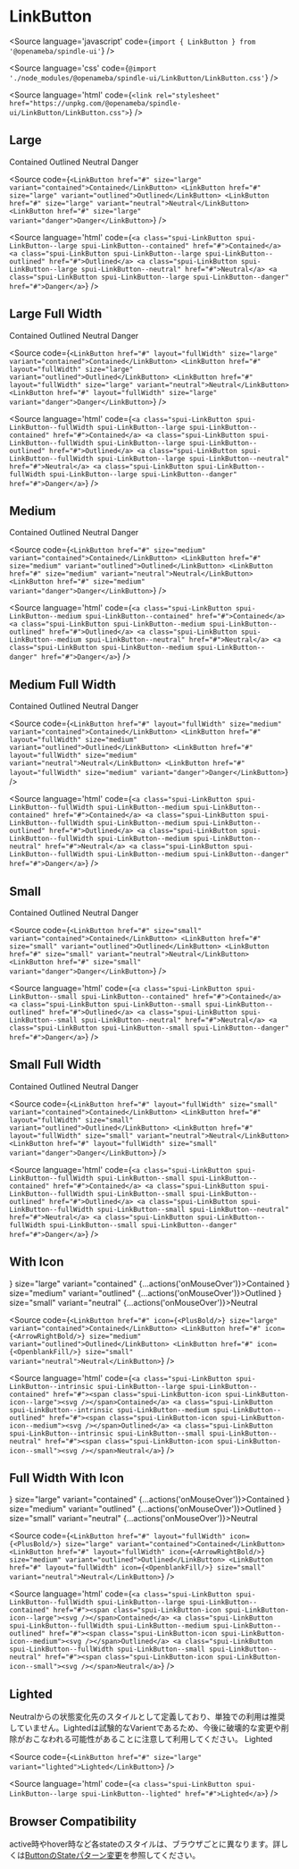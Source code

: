 
# LinkButton

<Meta title="LinkButton" component={LinkButton} />

<Source
  language='javascript'
  code={`import { LinkButton } from '@openameba/spindle-ui'`}
/>

<Source
  language='css'
  code={`@import './node_modules/@openameba/spindle-ui/LinkButton/LinkButton.css'`}
/>

<Source
  language='html'
  code={`<link rel="stylesheet" href="https://unpkg.com/@openameba/spindle-ui/LinkButton/LinkButton.css">`}
/>

## Large

<Preview withSource="open">
  <Story name="Large">
    <LinkButton href="#" size="large" variant="contained" {...actions('onMouseOver')}>Contained</LinkButton>
    <LinkButton href="#" size="large" variant="outlined" {...actions('onMouseOver')}>Outlined</LinkButton>
    <LinkButton href="#" size="large" variant="neutral" {...actions('onMouseOver')}>Neutral</LinkButton>
    <LinkButton href="#" size="large" variant="danger" {...actions('onMouseOver')}>Danger</LinkButton>
  </Story>
</Preview>

<Source
  code={`
<LinkButton href="#" size="large" variant="contained">Contained</LinkButton>
<LinkButton href="#" size="large" variant="outlined">Outlined</LinkButton>
<LinkButton href="#" size="large" variant="neutral">Neutral</LinkButton>
<LinkButton href="#" size="large" variant="danger">Danger</LinkButton>
  `}
/>

<Source
  language='html'
  code={`
<a class="spui-LinkButton spui-LinkButton--large spui-LinkButton--contained" href="#">Contained</a>
<a class="spui-LinkButton spui-LinkButton--large spui-LinkButton--outlined" href="#">Outlined</a>
<a class="spui-LinkButton spui-LinkButton--large spui-LinkButton--neutral" href="#">Neutral</a>
<a class="spui-LinkButton spui-LinkButton--large spui-LinkButton--danger" href="#">Danger</a>
  `}
/>

## Large Full Width

<Preview withSource="open">
  <Story name="Large Full Width">
    <LinkButton href="#" layout="fullWidth" size="large" variant="contained" {...actions('onMouseOver')}>Contained</LinkButton>
    <LinkButton href="#" layout="fullWidth" size="large" variant="outlined" {...actions('onMouseOver')}>Outlined</LinkButton>
    <LinkButton href="#" layout="fullWidth" size="large" variant="neutral" {...actions('onMouseOver')}>Neutral</LinkButton>
    <LinkButton href="#" layout="fullWidth" size="large" variant="danger" {...actions('onMouseOver')}>Danger</LinkButton>
  </Story>
</Preview>

<Source
  code={`
<LinkButton href="#" layout="fullWidth" size="large" variant="contained">Contained</LinkButton>
<LinkButton href="#" layout="fullWidth" size="large" variant="outlined">Outlined</LinkButton>
<LinkButton href="#" layout="fullWidth" size="large" variant="neutral">Neutral</LinkButton>
<LinkButton href="#" layout="fullWidth" size="large" variant="danger">Danger</LinkButton>
  `}
/>

<Source
  language='html'
  code={`
<a class="spui-LinkButton spui-LinkButton--fullWidth spui-LinkButton--large spui-LinkButton--contained" href="#">Contained</a>
<a class="spui-LinkButton spui-LinkButton--fullWidth spui-LinkButton--large spui-LinkButton--outlined" href="#">Outlined</a>
<a class="spui-LinkButton spui-LinkButton--fullWidth spui-LinkButton--large spui-LinkButton--neutral" href="#">Neutral</a>
<a class="spui-LinkButton spui-LinkButton--fullWidth spui-LinkButton--large spui-LinkButton--danger" href="#">Danger</a>
  `}
/>

## Medium

<Preview withSource="open">
  <Story name="Medium">
    <LinkButton href="#" size="medium" variant="contained" {...actions('onMouseOver')}>Contained</LinkButton>
    <LinkButton href="#" size="medium" variant="outlined" {...actions('onMouseOver')}>Outlined</LinkButton>
    <LinkButton href="#" size="medium" variant="neutral" {...actions('onMouseOver')}>Neutral</LinkButton>
    <LinkButton href="#" size="medium" variant="danger" {...actions('onMouseOver')}>Danger</LinkButton>
  </Story>
</Preview>

<Source
  code={`
<LinkButton href="#" size="medium" variant="contained">Contained</LinkButton>
<LinkButton href="#" size="medium" variant="outlined">Outlined</LinkButton>
<LinkButton href="#" size="medium" variant="neutral">Neutral</LinkButton>
<LinkButton href="#" size="medium" variant="danger">Danger</LinkButton>
  `}
/>

<Source
  language='html'
  code={`
<a class="spui-LinkButton spui-LinkButton--medium spui-LinkButton--contained" href="#">Contained</a>
<a class="spui-LinkButton spui-LinkButton--medium spui-LinkButton--outlined" href="#">Outlined</a>
<a class="spui-LinkButton spui-LinkButton--medium spui-LinkButton--neutral" href="#">Neutral</a>
<a class="spui-LinkButton spui-LinkButton--medium spui-LinkButton--danger" href="#">Danger</a>
  `}
/>

## Medium Full Width

<Preview withSource="open">
  <Story name="Medium Full Width">
    <LinkButton href="#" layout="fullWidth" size="medium" variant="contained" {...actions('onMouseOver')}>Contained</LinkButton>
    <LinkButton href="#" layout="fullWidth" size="medium" variant="outlined" {...actions('onMouseOver')}>Outlined</LinkButton>
    <LinkButton href="#" layout="fullWidth" size="medium" variant="neutral" {...actions('onMouseOver')}>Neutral</LinkButton>
    <LinkButton href="#" layout="fullWidth" size="medium" variant="danger" {...actions('onMouseOver')}>Danger</LinkButton>
  </Story>
</Preview>

<Source
  code={`
<LinkButton href="#" layout="fullWidth" size="medium" variant="contained">Contained</LinkButton>
<LinkButton href="#" layout="fullWidth" size="medium" variant="outlined">Outlined</LinkButton>
<LinkButton href="#" layout="fullWidth" size="medium" variant="neutral">Neutral</LinkButton>
<LinkButton href="#" layout="fullWidth" size="medium" variant="danger">Danger</LinkButton>
  `}
/>

<Source
  language='html'
  code={`
<a class="spui-LinkButton spui-LinkButton--fullWidth spui-LinkButton--medium spui-LinkButton--contained" href="#">Contained</a>
<a class="spui-LinkButton spui-LinkButton--fullWidth spui-LinkButton--medium spui-LinkButton--outlined" href="#">Outlined</a>
<a class="spui-LinkButton spui-LinkButton--fullWidth spui-LinkButton--medium spui-LinkButton--neutral" href="#">Neutral</a>
<a class="spui-LinkButton spui-LinkButton--fullWidth spui-LinkButton--medium spui-LinkButton--danger" href="#">Danger</a>
  `}
/>

## Small

<Preview withSource="open">
  <Story name="Small">
    <LinkButton href="#" size="small" variant="contained" {...actions('onMouseOver')}>Contained</LinkButton>
    <LinkButton href="#" size="small" variant="outlined" {...actions('onMouseOver')}>Outlined</LinkButton>
    <LinkButton href="#" size="small" variant="neutral" {...actions('onMouseOver')}>Neutral</LinkButton>
    <LinkButton href="#" size="small" variant="danger" {...actions('onMouseOver')}>Danger</LinkButton>
  </Story>
</Preview>

<Source
  code={`
<LinkButton href="#" size="small" variant="contained">Contained</LinkButton>
<LinkButton href="#" size="small" variant="outlined">Outlined</LinkButton>
<LinkButton href="#" size="small" variant="neutral">Neutral</LinkButton>
<LinkButton href="#" size="small" variant="danger">Danger</LinkButton>
  `}
/>

<Source
  language='html'
  code={`
<a class="spui-LinkButton spui-LinkButton--small spui-LinkButton--contained" href="#">Contained</a>
<a class="spui-LinkButton spui-LinkButton--small spui-LinkButton--outlined" href="#">Outlined</a>
<a class="spui-LinkButton spui-LinkButton--small spui-LinkButton--neutral" href="#">Neutral</a>
<a class="spui-LinkButton spui-LinkButton--small spui-LinkButton--danger" href="#">Danger</a>
  `}
/>

## Small Full Width

<Preview withSource="open">
  <Story name="Small Full Width">
    <LinkButton href="#" layout="fullWidth" size="small" variant="contained" {...actions('onMouseOver')}>Contained</LinkButton>
    <LinkButton href="#" layout="fullWidth" size="small" variant="outlined" {...actions('onMouseOver')}>Outlined</LinkButton>
    <LinkButton href="#" layout="fullWidth" size="small" variant="neutral" {...actions('onMouseOver')}>Neutral</LinkButton>
    <LinkButton href="#" layout="fullWidth" size="small" variant="danger" {...actions('onMouseOver')}>Danger</LinkButton>
  </Story>
</Preview>

<Source
  code={`
<LinkButton href="#" layout="fullWidth" size="small" variant="contained">Contained</LinkButton>
<LinkButton href="#" layout="fullWidth" size="small" variant="outlined">Outlined</LinkButton>
<LinkButton href="#" layout="fullWidth" size="small" variant="neutral">Neutral</LinkButton>
<LinkButton href="#" layout="fullWidth" size="small" variant="danger">Danger</LinkButton>
  `}
/>

<Source
  language='html'
  code={`
<a class="spui-LinkButton spui-LinkButton--fullWidth spui-LinkButton--small spui-LinkButton--contained" href="#">Contained</a>
<a class="spui-LinkButton spui-LinkButton--fullWidth spui-LinkButton--small spui-LinkButton--outlined" href="#">Outlined</a>
<a class="spui-LinkButton spui-LinkButton--fullWidth spui-LinkButton--small spui-LinkButton--neutral" href="#">Neutral</a>
<a class="spui-LinkButton spui-LinkButton--fullWidth spui-LinkButton--small spui-LinkButton--danger" href="#">Danger</a>
  `}
/>

## With Icon

<Preview withSource="open">
  <Story name="With Icon">
    <LinkButton href="#" icon={<PlusBold/>} size="large" variant="contained" {...actions('onMouseOver')}>Contained</LinkButton>
    <LinkButton href="#" icon={<ArrowRightBold/>} size="medium" variant="outlined" {...actions('onMouseOver')}>Outlined</LinkButton>
    <LinkButton href="#" icon={<OpenblankFill/>} size="small" variant="neutral" {...actions('onMouseOver')}>Neutral</LinkButton>
  </Story>
</Preview>

<Source
  code={`
<LinkButton href="#" icon={<PlusBold/>} size="large" variant="contained">Contained</LinkButton>
<LinkButton href="#" icon={<ArrowRightBold/>} size="medium" variant="outlined">Outlined</LinkButton>
<LinkButton href="#" icon={<OpenblankFill/>} size="small" variant="neutral">Neutral</LinkButton>
  `}
/>

<Source
  language='html'
  code={`
<a class="spui-LinkButton spui-LinkButton--intrinsic spui-LinkButton--large spui-LinkButton--contained" href="#"><span class="spui-LinkButton-icon spui-LinkButton-icon--large"><svg /></span>Contained</a>
<a class="spui-LinkButton spui-LinkButton--intrinsic spui-LinkButton--medium spui-LinkButton--outlined" href="#"><span class="spui-LinkButton-icon spui-LinkButton-icon--medium"><svg /></span>Outlined</a>
<a class="spui-LinkButton spui-LinkButton--intrinsic spui-LinkButton--small spui-LinkButton--neutral" href="#"><span class="spui-LinkButton-icon spui-LinkButton-icon--small"><svg /></span>Neutral</a>
  `}
/>

## Full Width With Icon

<Preview withSource="open">
  <Story name="Full Width With Icon">
    <LinkButton href="#" layout="fullWidth" icon={<PlusBold/>} size="large" variant="contained" {...actions('onMouseOver')}>Contained</LinkButton>
    <LinkButton href="#" layout="fullWidth" icon={<ArrowRightBold/>} size="medium" variant="outlined" {...actions('onMouseOver')}>Outlined</LinkButton>
    <LinkButton href="#" layout="fullWidth" icon={<OpenblankFill/>} size="small" variant="neutral" {...actions('onMouseOver')}>Neutral</LinkButton>
  </Story>
</Preview>

<Source
  code={`
<LinkButton href="#" layout="fullWidth" icon={<PlusBold/>} size="large" variant="contained">Contained</LinkButton>
<LinkButton href="#" layout="fullWidth" icon={<ArrowRightBold/>} size="medium" variant="outlined">Outlined</LinkButton>
<LinkButton href="#" layout="fullWidth" icon={<OpenblankFill/>} size="small" variant="neutral">Neutral</LinkButton>
  `}
/>

<Source
  language='html'
  code={`
<a class="spui-LinkButton spui-LinkButton--fullWidth spui-LinkButton--large spui-LinkButton--contained" href="#"><span class="spui-LinkButton-icon spui-LinkButton-icon--large"><svg /></span>Contained</a>
<a class="spui-LinkButton spui-LinkButton--fullWidth spui-LinkButton--medium spui-LinkButton--outlined" href="#"><span class="spui-LinkButton-icon spui-LinkButton-icon--medium"><svg /></span>Outlined</a>
<a class="spui-LinkButton spui-LinkButton--fullWidth spui-LinkButton--small spui-LinkButton--neutral" href="#"><span class="spui-LinkButton-icon spui-LinkButton-icon--small"><svg /></span>Neutral</a>
  `}
/>

## Lighted

<Description>
  Neutralからの状態変化先のスタイルとして定義しており、単独での利用は推奨していません。Lightedは試験的なVarientであるため、今後に破壊的な変更や削除がおこなわれる可能性があることに注意して利用してください。
</Description>

<Preview withSource="open">
  <Story name="Lighted">
    <LinkButton href="#" size="large" variant="lighted" {...actions('onMouseOver')}>Lighted</LinkButton>
  </Story>
</Preview>

<Source
  code={`
<LinkButton href="#" size="large" variant="lighted">Lighted</LinkButton>
  `}
/>

<Source
  language='html'
  code={`
<a class="spui-LinkButton spui-LinkButton--large spui-LinkButton--lighted" href="#">Lighted</a>
  `}
/>

## Browser Compatibility
<Description>active時やhover時など各stateのスタイルは、ブラウザごとに異なります。詳しくは[ButtonのStateパターン変更](https://github.com/openameba/spindle/issues/13)を参照してください。</Description>

